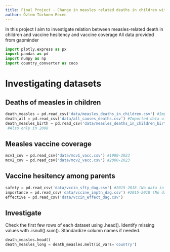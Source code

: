 ```yaml
---
title: Final Project - Change in measles related deaths in children with vaccination coverage
author: Özlem Türkmen Recen
---
```


In this project I aim to investigate relation between measles-related death in children and vaccine hesitency and vaccine coverage
All data provided from gapminder


```python
import plotly.express as px
import pandas as pd
import numpy as np
import country_converter as coco
```

# Investigating datasets 

## Deaths of measles  in children

```python
death_measles = pd.read_csv('data/measles_deaths_in_children.csv') #Imported data of measles death of children between 1 and 59 months 1990-2019
death_all = pd.read_csv('data/all_causes_deaths.csv') #Imported data of measles death of children between 1 and 59 months #All deaths only has 2008 so I can't see proportion of masles related death in all death in timeframe
death_measles_birth = pd.read_csv('data/measles_deaths_in_children_births.csv')
 #Also only in 2008
```

## Measles vaccine coverage

```python
mcv1_cov = pd.read_csv('data/mcv1_vacc.csv') #1980-2023
mcv2_cov = pd.read_csv('data/mcv2_vacc.csv') #2000-2023
```

## Vaccine hesitency among parents 

```python
safety = pd.read_csv('data/vccin_sfty_dag.csv') #2015-2018 (No data in 2016 and 17)
importance = pd.read_csv('data/vccine_imptn_dag.csv') #2015-2018 (No data in 2016 and 17)
effective = pd.read_csv('data/vccin_effect_dag.csv')
```

## Investigate
Check the first few rows of each dataset using .head().
Identify missing values with .isnull().sum().
Standardize column names if needed.

```python
death_measles.head()
death_measles_long = death_measles.melt(id_vars='country')
```



